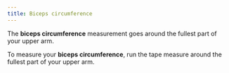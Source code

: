 ```yaml
---
title: Biceps circumference
---
```


The **biceps circumference** measurement goes around the fullest part of your upper arm.

To measure your **biceps circumference**, run the tape measure around the fullest part of your upper arm.

<MeasurementImage />
